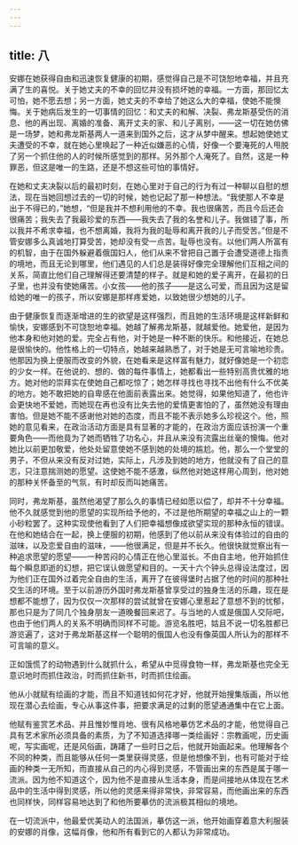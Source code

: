 ```yaml
---
---
---
```

title: 八
---



安娜在她获得自由和迅速恢复健康的初期，感觉得自己是不可饶恕地幸福，并且充满了生的喜悦。关于她丈夫的不幸的回忆并没有损坏她的幸福。一方面，那回忆太可怕，她不愿去想；另一方面，她丈夫的不幸给了她这么大的幸福，使她不能懊悔。关于她病后发生的一切事情的回忆：和丈夫的和解、决裂、弗龙斯基受伤的消息、他的再出现、离婚的准备、离开丈夫的家、和儿子离别，——这一切在她仿佛是一场梦，她和弗龙斯基两人一道来到国外之后，这才从梦中醒来。想起她使她丈夫遭受的不幸，就在她心里唤起了一种近似嫌恶的心情，好像一个要淹死的人甩脱了另一个抓住他的人的时候所感觉到的那样。另外那个人淹死了。自然，这是一种罪恶，但这是唯一的生路，还是不想这些可怕的事情好。

在她和丈夫决裂以后的最初时刻，在她心里对于自己的行为有过一种聊以自慰的想法，现在当她回想过去的一切的时候，她也记起了那一种想法。“我使那人不幸是出于不得已的，”她想，“但是我并不想利用他的不幸。我也很痛苦，而且今后还会很痛苦；我失去了我最珍爱的东西——我失去了我的名誉和儿子。我做错了事，所以我并不希求幸福，也不想离婚，我将为我的耻辱和离开我的儿子而受苦。”但是不管安娜多么真诚地打算受苦，她却没有受一点苦。耻辱也没有。以他们两人所富有的机智，由于在国外躲避着俄国妇人，他们从来不曾把自己置于会遭受道德上指责的境地，而且无论到哪里，他们遇见的人们总是装得好像完全理解他们互相之间的关系，简直比他们自己理解得还要清楚的样子。就是和她的爱子离开，在最初的日子里，也并没有使她痛苦。小女孩——他的孩子——是这么可爱，而且因为这是留给她的唯一的孩子，所以安娜是那样疼爱她，以致她很少想她的儿子。

由于健康恢复而逐渐增进的生的欲望是这样强烈，而且她的生活环境是这样新鲜和愉快，安娜感到不可饶恕地幸福。她越了解弗龙斯基，就越爱他。她爱他，是因为他本身和他对她的爱。完全占有他，对于她是一种不断的快乐。和他接近，在她总是很愉快的。他性格上的一切特点，她越来越熟悉了，对于她是无可言喻地珍贵。他那因为换上便服而改变的外貌，在她看来是这样富有魅力，就好像她是一个初恋的少女一样。在他说的、想的、做的每件事情上，她都看出一些特别高贵优雅的地方。她对他的崇拜实在使她自己都吃惊了；她怎样寻找也寻找不出他有什么不优美的地方。她不敢把她的自卑感在他面前表露出来。她觉得，如果他知道了，他也许会更快地不爱她，而她现在再也没有比失去他的爱情更害怕的了，虽然她没有理由害怕。但是她不能不感谢他对她的态度，而且不能不表示她多么珍视这个。他，照她的意见看来，在政治活动方面是具有显著的才能的，在政治方面应该扮演一个重要角色——而他竟为了她而牺牲了功名心，并且从来没有流露出丝毫的懊悔。他对她比以前更加敬爱，他处处留意使她不感到她的处境的尴尬。他，那么一个堂堂的男子，不但从来没有反对过她，实际上，凡涉及到她的地方，他就没有了自己的意志，只注意揣测她的愿望。这使她不能不感激，纵然他对她这样用心周到，他对她的那种关怀备至的气氛，有时却反而叫她痛苦。

同时，弗龙斯基，虽然他渴望了那么久的事情已经如愿以偿了，却并不十分幸福。他不久就感觉到他的愿望的实现所给予他的，不过是他所期望的幸福之山上的一颗小砂粒罢了。这种实现使他看到了人们把幸福想像成欲望实现的那种永恒的错误。在他和她结合在一起，换上便服的初期，他感到了他以前从来没有体验过的自由的滋味，以及恋爱自由的滋味，——他很满足，但是并不长久。他很快就觉察出有一种追求愿望的愿望——一种苦闷的心情正在他心里滋长。不由自主地，他开始抓住每个瞬息即逝的幻想，把它误认做愿望和目的。一天十六个钟头总得设法度过，因为他们正在国外过着完全自由的生活，离开了在彼得堡时占据了他的时间的那种社交生活的环境。至于以前游历外国时弗龙斯基曾享受过的独身生活的乐趣，现在是想都不能想了，因为仅仅一次那样的尝试就曾在安娜心里惹起了意想不到的忧郁，那也只是为了同几个独身朋友一道晚餐回来迟了。与当地的人或是俄国人交际吧，也由于他们两人的关系不明确而同样不可能。游览名胜吧，姑且不说一切名胜都已游览遍了，这对于弗龙斯基这样一个聪明的俄国人也没有像英国人所认为的那样不可言喻的意义。

正如饿慌了的动物遇到什么就抓什么，希望从中觅得食物一样，弗龙斯基也完全无意识地时而抓住政治，时而抓住新书，时而抓住绘画。

他从小就赋有绘画的才能，而且不知道钱如何花才好，他就开始搜集版画，所以他现在潜心去绘画，专心从事这件事，把要求满足的过剩的愿望通通集中在它上面。

他赋有鉴赏艺术品、并且惟妙惟肖地、很有风格地摹仿艺术品的才能，他觉得自己具有艺术家所必须具备的素质，为了不知道选择哪一类绘画好：宗教画呢，历史画呢，写实画呢，还是风俗画，踌躇了一些时日之后，他就开始画起来。他理解各个不同的种类，而且能够从任何一类里获得灵感，但是他想像不到，也有可能对于绘画的种类一无所知，而直接从自己的内心得到灵感，不管画出来的东西是属于哪一流派。因为他不知道这个，因为他不是直接从生活本身，而是间接地从体现在艺术品中的生活中得到灵感，所以他的灵感来得非常快，非常容易，而他画出来的东西也同样快，同样容易地达到了和他所要摹仿的流派极其相似的境地。

在一切流派中，他最爱优美动人的法国派，摹仿这一派，他开始画穿着意大利服装的安娜的肖像，这幅肖像，他和所有看到它的人都认为非常成功。